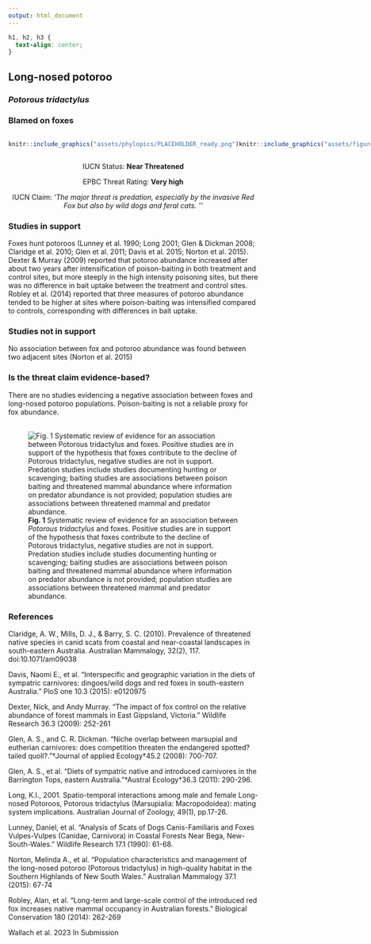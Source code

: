 ```yaml
---
output: html_document
---
```

```css
h1, h2, h3 {
  text-align: center;
}
```

## **Long-nosed potoroo**
### *Potorous tridactylus*
### Blamed on foxes

:::: {style="display: flex;"}

::: {}
  ```r
  knitr::include_graphics("assets/phylopics/PLACEHOLDER_ready.png")
  ```
:::

::: {}

:::

::: {}
  ```r
  knitr::include_graphics("assets/figures/Map_Fox_Potorous tridactylus.png")
  ```
:::

::::
<center>
IUCN Status: **Near Threatened**

EPBC Threat Rating: **Very high**

IUCN Claim: *'The major threat is predation, especially by the invasive Red Fox but also by wild dogs and feral cats. ''*

</center>

### Studies in support

Foxes hunt potoroos (Lunney et al. 1990; Long 2001; Glen & Dickman 2008; Claridge et al. 2010; Glen et al. 2011; Davis et al. 2015; Norton et al. 2015). Dexter & Murray (2009) reported that potoroo abundance increased after about two years after intensification of poison-baiting in both treatment and control sites, but more steeply in the high intensity poisoning sites, but there was no difference in bait uptake between the treatment and control sites. Robley et al. (2014) reported that three measures of potoroo abundance tended to be higher at sites where poison-baiting was intensified compared to controls, corresponding with differences in bait uptake.

### Studies not in support

No association between fox and potoroo abundance was found between two adjacent sites (Norton et al. 2015)

### Is the threat claim evidence-based?

There are no studies evidencing a negative association between foxes and long-nosed potoroo populations. Poison-baiting is not a reliable proxy for fox abundance.
<br>
<br>

![**Fig. 1**  Systematic review of evidence for an association between *Potorous tridactylus* and foxes. Positive studies are in support of the hypothesis that foxes contribute to the decline of Potorous tridactylus, negative studies are not in support. Predation studies include studies documenting hunting or scavenging; baiting studies are associations between poison baiting and threatened mammal abundance where information on predator abundance is not provided; population studies are associations between threatened mammal and predator abundance.](assets/figures/Main_Evidence_Fox_Potorous tridactylus.png)

### References

Claridge, A. W., Mills, D. J., & Barry, S. C. (2010). Prevalence of threatened native species in canid scats from coastal and near-coastal landscapes in south-eastern Australia. Australian Mammalogy, 32(2), 117. doi:10.1071/am09038 

Davis, Naomi E., et al. "Interspecific and geographic variation in the diets of sympatric carnivores: dingoes/wild dogs and red foxes in south-eastern Australia." PloS one 10.3 (2015): e0120975

Dexter, Nick, and Andy Murray. "The impact of fox control on the relative abundance of forest mammals in East Gippsland, Victoria." Wildlife Research 36.3 (2009): 252-261

Glen, A. S., and C. R. Dickman. "Niche overlap between marsupial and eutherian carnivores: does competition threaten the endangered spotted?tailed quoll?."†Journal of applied Ecology†45.2 (2008): 700-707.

Glen, A. S., et al. "Diets of sympatric native and introduced carnivores in the Barrington Tops, eastern Australia."†Austral Ecology†36.3 (2011): 290-296.

Long, K.I., 2001. Spatio-temporal interactions among male and female Long-nosed Potoroos, Potorous tridactylus (Marsupialia: Macropodoidea): mating system implications. Australian Journal of Zoology, 49(1), pp.17-26.

Lunney, Daniel, et al. "Analysis of Scats of Dogs Canis-Familiaris and Foxes Vulpes-Vulpes (Canidae, Carnivora) in Coastal Forests Near Bega, New-South-Wales." Wildlife Research 17.1 (1990): 61-68.

Norton, Melinda A., et al. "Population characteristics and management of the long-nosed potoroo (Potorous tridactylus) in high-quality habitat in the Southern Highlands of New South Wales." Australian Mammalogy 37.1 (2015): 67-74

Robley, Alan, et al. "Long-term and large-scale control of the introduced red fox increases native mammal occupancy in Australian forests." Biological Conservation 180 (2014): 262-269

Wallach et al. 2023 In Submission


